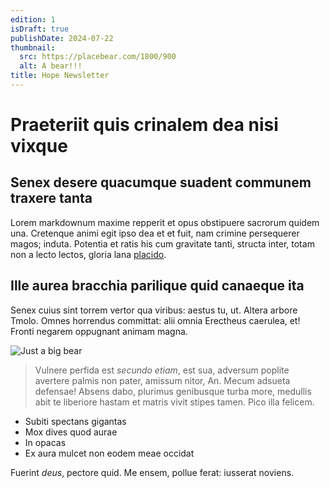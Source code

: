 ```yaml
---
edition: 1
isDraft: true
publishDate: 2024-07-22
thumbnail:
  src: https://placebear.com/1800/900
  alt: A bear!!!
title: Hope Newsletter
---
```


# Praeteriit quis crinalem dea nisi vixque

## Senex desere quacumque suadent communem traxere tanta

Lorem markdownum maxime repperit et opus obstipuere sacrorum quidem una.
Cretenque animi egit ipso dea et et fuit, nam crimine persequerer magos; induta.
Potentia et ratis his cum gravitate tanti, structa inter, totam non a lecto
lectos, gloria lana [placido](http://www.aptafunibus.com/).

## Ille aurea bracchia parilique quid canaeque ita

Senex cuius sint torrem vertor qua viribus: aestus tu, ut. Altera arbore Tmolo.
Omnes horrendus committat: alii omnia Erectheus caerulea, et! Fronti negarem
oppugnant animam magna.

![Just a big bear](https://placebear.com/1800/900 "A bear?")

> Vulnere perfida est _secundo etiam_, est sua, adversum poplite avertere palmis
> non pater, amissum nitor, An. Mecum adsueta defensae! Absens dabo, plurimus
> genibusque turba more, medullis abit te liberiore hastam et matris vivit
> stipes tamen. Pico illa felicem.

- Subiti spectans gigantas
- Mox dives quod aurae
- In opacas
- Ex aura mulcet non eodem meae occidat

Fuerint _deus_, pectore quid. Me ensem, pollue ferat: iusserat noviens.
